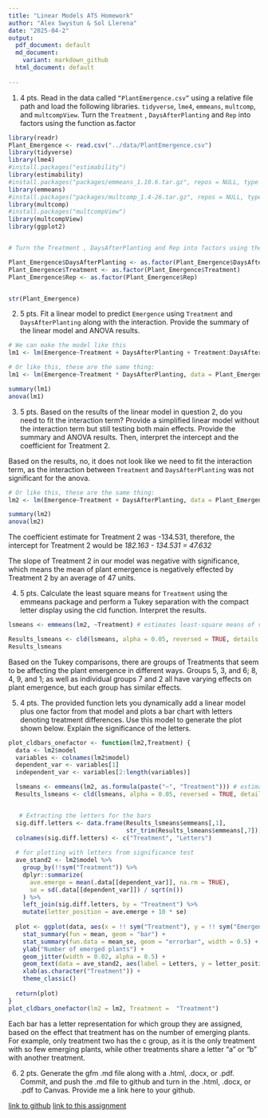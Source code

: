 ```yaml
---
title: "Linear Models ATS Homework"
author: "Alex Swystun & Sol Llerena"
date: "2025-04-2"
output:
  pdf_document: default
  md_document:
    variant: markdown_github
  html_document: default
  
---
```



1. 4 pts. Read in the data called `“PlantEmergence.csv”` using a relative file path and load the
following libraries. `tidyverse`, `lme4`, `emmeans`, `multcomp`, and `multcompView`. Turn the `Treatment` , `DaysAfterPlanting` and `Rep` into factors using the function as.factor

```r
library(readr)
Plant_Emergence <- read.csv("../data/PlantEmergence.csv")
library(tidyverse)
library(lme4)
#install.packages("estimability")
library(estimability)
#install.packages("packages/emmeans_1.10.6.tar.gz", repos = NULL, type = "source")
library(emmeans)
#install.packages("packages/multcomp_1.4-26.tar.gz", repos = NULL, type = "source")
library(multcomp)
#install.packages("multcompView")
library(multcompView)
library(ggplot2)


# Turn the Treatment , DaysAfterPlanting and Rep into factors using the function as.factor

Plant_Emergence$DaysAfterPlanting <- as.factor(Plant_Emergence$DaysAfterPlanting)
Plant_Emergence$Treatment <- as.factor(Plant_Emergence$Treatment)
Plant_Emergence$Rep <- as.factor(Plant_Emergence$Rep)


str(Plant_Emergence)
```


2. 5 pts. Fit a linear model to predict `Emergence` using `Treatment` and
`DaysAfterPlanting` along with the interaction. Provide the summary of the linear
model and ANOVA results.


```r

# We can make the model like this
lm1 <- lm(Emergence~Treatment + DaysAfterPlanting + Treatment:DaysAfterPlanting, data = Plant_Emergence)

# Or like this, these are the same thing:
lm1 <- lm(Emergence~Treatment * DaysAfterPlanting, data = Plant_Emergence)

summary(lm1)
anova(lm1)

```


3.	5 pts. Based on the results of the linear model in question 2, do you need to fit the interaction term? Provide a simplified linear model without the interaction term but still testing both main effects. Provide the summary and ANOVA results. Then, interpret the intercept and the coefficient for Treatment 2.

  Based on the results, no, it does not look like we need to fit the interaction term, as the interaction between `Treatment` and `DaysAfterPlanting` was not significant for the anova.  



```r

# Or like this, these are the same thing:
lm2 <- lm(Emergence~Treatment + DaysAfterPlanting, data = Plant_Emergence)

summary(lm2)
anova(lm2)

```


The coefficient estimate for Treatment 2 was -134.531, therefore, the intercept for Treatment 2 would be *182.163 - 134.531 = 47.632* 

The slope of Treatment 2 in our model was negative with significance, which means the mean of plant emergence is negatively effected by Treatment 2 by an average of 47 units.


4. 5 pts. Calculate the least square means for `Treatment` using the emmeans package and perform a Tukey separation with the compact letter display using the cld function. Interpret the results.



```r


lsmeans <- emmeans(lm2, ~Treatment) # estimates least-square means of variety within site vs year

Results_lsmeans <- cld(lsmeans, alpha = 0.05, reversed = TRUE, details = TRUE) # contrast with Tukey adjustment by default. 
Results_lsmeans

```


 
Based on the Tukey comparisons, there are groups of Treatments that seem to be affecting the plant emergence in different ways. Groups 5, 3, and 6; 8, 4, 9, and 1; as well as individual groups 7 and 2 all have varying effects on plant emergence, but each group has similar effects.  





5.	4 pts. The provided function lets you dynamically add a linear model plus one factor from that model and plots a bar chart with letters denoting treatment differences. Use this model to generate the plot shown below. Explain the significance of the letters. 



```r
plot_cldbars_onefactor <- function(lm2,Treatment) {
  data <- lm2$model
  variables <- colnames(lm2$model)
  dependent_var <- variables[1]
  independent_var <- variables[2:length(variables)]

  lsmeans <- emmeans(lm2, as.formula(paste("~", "Treatment"))) # estimate lsmeans 
  Results_lsmeans <- cld(lsmeans, alpha = 0.05, reversed = TRUE, details = TRUE, Letters = letters) # contrast with Tukey adjustment by default.


   # Extracting the letters for the bars
  sig.diff.letters <- data.frame(Results_lsmeans$emmeans[,1], 
                                 str_trim(Results_lsmeans$emmeans[,7]))
  colnames(sig.diff.letters) <- c("Treatment", "Letters")
  
  # for plotting with letters from significance test
  ave_stand2 <- lm2$model %>%
    group_by(!!sym("Treatment")) %>%
    dplyr::summarize(
      ave.emerge = mean(.data[[dependent_var]], na.rm = TRUE),
      se = sd(.data[[dependent_var]]) / sqrt(n())
    ) %>%
    left_join(sig.diff.letters, by = "Treatment") %>%
    mutate(letter_position = ave.emerge + 10 * se)
  
  plot <- ggplot(data, aes(x = !! sym("Treatment"), y = !! sym("Emergence"))) + 
    stat_summary(fun = mean, geom = "bar") +
    stat_summary(fun.data = mean_se, geom = "errorbar", width = 0.5) +
    ylab("Number of emerged plants") + 
    geom_jitter(width = 0.02, alpha = 0.5) +
    geom_text(data = ave_stand2, aes(label = Letters, y = letter_position), size = 5) +
    xlab(as.character("Treatment")) +
    theme_classic()
  
  return(plot)
}
plot_cldbars_onefactor(lm2 = lm2, Treatment =  "Treatment")

```

Each bar has a letter representation for which group they are assigned, based on the effect that treatment has on the number of emerging plants. For example, only treatment two has the c group, as it is the only treatment with so few emerging plants, while other treatments share a letter "a" or "b" with another treatment.


6.	2 pts. Generate the gfm .md file along with a .html, .docx, or .pdf. Commit, and push the .md file to github and turn in the .html, .docx, or .pdf to Canvas. Provide me a link here to your github.


[link to github](https://github.com/Aswystun/PLPA)
[link to this assignment](https://github.com/Aswystun/PLPA/tree/master/coding_challenge_7)



